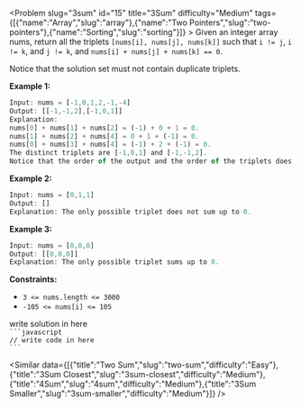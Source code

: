 
<Problem slug="3sum" id="15" title="3Sum" difficulty="Medium" tags={[{"name":"Array","slug":"array"},{"name":"Two Pointers","slug":"two-pointers"},{"name":"Sorting","slug":"sorting"}]} >
    Given an integer array nums, return all the triplets `[nums[i], nums[j], nums[k]]` such that `i != j`, `i != k`, and `j != k`, and `nums[i] + nums[j] + nums[k] == 0`.

Notice that the solution set must not contain duplicate triplets.

**Example 1:**

```javascript 
Input: nums = [-1,0,1,2,-1,-4]
Output: [[-1,-1,2],[-1,0,1]]
Explanation: 
nums[0] + nums[1] + nums[2] = (-1) + 0 + 1 = 0.
nums[1] + nums[2] + nums[4] = 0 + 1 + (-1) = 0.
nums[0] + nums[3] + nums[4] = (-1) + 2 + (-1) = 0.
The distinct triplets are [-1,0,1] and [-1,-1,2].
Notice that the order of the output and the order of the triplets does not matter.

```

**Example 2:**

```javascript 
Input: nums = [0,1,1]
Output: []
Explanation: The only possible triplet does not sum up to 0.

```

**Example 3:**

```javascript 
Input: nums = [0,0,0]
Output: [[0,0,0]]
Explanation: The only possible triplet sums up to 0.

```

**Constraints:**

*   `3 <= nums.length <= 3000`
*   `-105 <= nums[i] <= 105`
</Problem >

<Solution>
write solution in here
</Solution>

<Code>
```javascript
// write code in here
```
</Code>

<Similar data={[{"title":"Two Sum","slug":"two-sum","difficulty":"Easy"},{"title":"3Sum Closest","slug":"3sum-closest","difficulty":"Medium"},{"title":"4Sum","slug":"4sum","difficulty":"Medium"},{"title":"3Sum Smaller","slug":"3sum-smaller","difficulty":"Medium"}]} />
